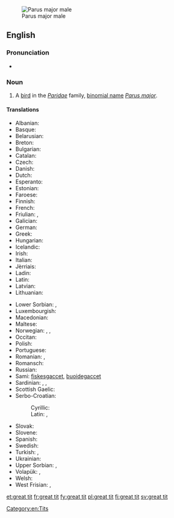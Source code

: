 [[Image:Parus major male.jpg|thumb|right|Parus major male]]
==English==

===Pronunciation===
* {{IPA|/ˈɡɹæt tɪt/}}

===Noun===
{{en-noun|head=[[great]] [[tit]]}}

# A [[bird]] in the ''[[Paridae]]'' family, [[binomial name]] ''[[Parus major]]''.

====Translations====
{{trans-top|Bird}}
* Albanian: {{t-|sq|trishtili i madh}}
* Basque: {{t-|eu|kaskabeltz}}
* Belarusian: {{t-|be|сініца}}
* Breton: {{t-|br|pennglaou}}
* Bulgarian: {{t-|bg|голям синигер|sc=Cyrl}}
* Catalan: {{t-|ca|mallerenga}}
* Czech: {{t-|cs|sýkora koňadra}}
* Danish: {{t-|da|musvit|c}}
* Dutch: {{t-|nl|koolmees|f}}
* Esperanto: {{t-|eo|granda paruo}}
* Estonian: {{t-|et|rasvatihane}}
* Faroese: {{t-|fo|stórtíta}}
* Finnish: {{t+|fi|talitiainen}}
* French: {{t+|fr|mésange}}
* Friulian: {{tø|fur|parussule}}, {{tø|fur|parusse}}
* Galician: {{t+|gl|ferreiriño abelleiro}}
* German: {{t+|de|Kohlmeise|f}}
* Greek: {{t+|el|καλόγερος}}
* Hungarian: {{t+|hu|széncinege}}
* Icelandic: {{t-|is|meisa}}
* Irish: {{t-|ga|meantán mór}}
* Italian: {{t-|it|cinciallegra}}
* Jèrriais: {{tø|roa-jer|d'mouaîselle|f}}
* Ladin: {{tø|lld|mosela}}
* Latin: {{t-|la|Parus major}}
* Latvian: {{t-|lv|lielā zīlīte}}
* Lithuanian: {{t+|lt|zylė}}
{{trans-mid}}
* Lower Sorbian: {{tø|dsb|sykora}}, {{tø|dsb|sykorka}}
* Luxembourgish: {{t-|lb|Schielmees|f}}
* Macedonian: {{t-|mk|сипка|tr=[[sipka]]|sc=Cyrl}}
* Maltese: {{t-|mt|fjorentin}}
* Norwegian: {{t-|no|kjøttmeis|c}}, {{t-|no|talgmeis|c}}, {{t-|no|talgokse|m}}
* Occitan: {{t-|oc|mesenga}}
* Polish: {{t+|pl|sikora bogatka}}
* Portuguese: {{t+|pt|chapim}}
* Romanian: {{t-|ro|pițigoi}}, {{t-|ro|pițigoi mare|m}}
* Romansch: {{t-|rm|maset grond}}
* Russian: {{t+|ru|синица|tr=sinica}}
* Sami: [[fiskesgaccet]], [[buoidegaccet]]
* Sardinian: {{t-|sc|acutzaferru}}, {{t-|sc|tzerri-tzerri}}, {{t-|sc|béccidi}}
* Scottish Gaelic: {{t-|gd|currac-baintighearna|m}}
* Serbo-Croatian:
*: Cyrillic: {{t-|sh|сеница|sc=Cyrl}}
*: Latin: {{t-|sh|senica|sc=Latn}}, {{t-|sh|sjenica velika}}
* Slovak: {{t-|sk|sýkorka veľká}}
* Slovene: {{t+|sl|velika sinica}}
* Spanish: {{t+|es|carbonero|m}}
* Swedish: {{t+|sv|talgoxe}}
* Turkish: {{t+|tr|bas}}, {{t-|tr|tankara}}
* Ukrainian: {{t-|uk|синиця велика|tr=[[sinicja velika]]|sc=Cyrl}}
* Upper Sorbian: {{t-|hsb|sykorka}}, {{t-|hsb|sykora}}
* Volapük: {{qualifier|male or female}} {{t-|vo|gretaparud}}, {{qualifier|offspring, young}} {{t-|vo|gretaparudül}}
* Welsh: {{t-|cy|titw mawr}}
* West Frisian: {{t+|fy|blokmies|c}}, {{t+|fy|blokfink|c}}
{{trans-bottom}}

[[Category:en:Tits]]

[[et:great tit]]
[[fr:great tit]]
[[fy:great tit]]
[[pl:great tit]]
[[fi:great tit]]
[[sv:great tit]]